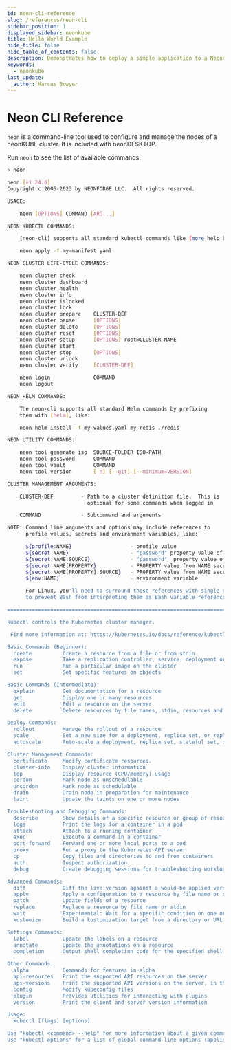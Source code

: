 ```yaml
---
id: neon-cli-reference
slug: /references/neon-cli
sidebar_position: 1
displayed_sidebar: neonkube
title: Hello World Example
hide_title: false
hide_table_of_contents: false
description: Demonstrates how to deploy a simple application to a NeonKUBE cluster.
keywords:
  - neonkube
last_update:
  author: Marcus Bowyer
---
```


# Neon CLI Reference

`neon` is a command-line tool used to configure and manage the nodes of a neonKUBE cluster. It is included with neonDESKTOP.

Run `neon` to see the list of available commands.

```bash
> neon

neon [v1.24.0]
Copyright c 2005-2023 by NEONFORGE LLC.  All rights reserved.

USAGE:

    neon [OPTIONS] COMMAND [ARG...]

NEON KUBECTL COMMANDS:

    [neon-cli] supports all standard kubectl commands like (more help below):

    neon apply -f my-manifest.yaml

NEON CLUSTER LIFE-CYCLE COMMANDS:

    neon cluster check
    neon cluster dashboard
    neon cluster health
    neon cluster info
    neon cluster islocked
    neon cluster lock
    neon cluster prepare    CLUSTER-DEF
    neon cluster pause      [OPTIONS]
    neon cluster delete     [OPTIONS]
    neon cluster reset      [OPTIONS]
    neon cluster setup      [OPTIONS] root@CLUSTER-NAME
    neon cluster start
    neon cluster stop       [OPTIONS]
    neon cluster unlock
    neon cluster verify     [CLUSTER-DEF]

    neon login              COMMAND
    neon logout

NEON HELM COMMANDS:

    The neon-cli supports all standard Helm commands by prefixing
    them with [helm], like:

    neon helm install -f my-values.yaml my-redis ./redis

NEON UTILITY COMMANDS:

    neon tool generate iso  SOURCE-FOLDER ISO-PATH
    neon tool password      COMMAND
    neon tool vault         COMMAND
    neon tool version       [-n] [--git] [--minimum=VERSION]

CLUSTER MANAGEMENT ARGUMENTS:

    CLUSTER-DEF         - Path to a cluster definition file.  This is
                          optional for some commands when logged in

    COMMAND             - Subcommand and arguments

NOTE: Command line arguments and options may include references to
      profile values, secrets and environment variables, like:

      ${profile:NAME}                   - profile value
      ${secret:NAME}                    - "password" property value of NAME secret
      ${secret:NAME:SOURCE}             - "password"  property value of NAME secret at SOURCE
      ${secret:NAME[PROPERTY}           - PROPERTY value from NAME secret
      ${secret:NAME[PROPERTY]:SOURCE}   - PROPERTY value from NAME secret at SOURCE
      ${env:NAME}                       - environment variable

      For Linux, you'll need to surround these references with single quotes
      to prevent Bash from interpreting them as Bash variable references.

===============================================================================

kubectl controls the Kubernetes cluster manager.

 Find more information at: https://kubernetes.io/docs/reference/kubectl/overview/

Basic Commands (Beginner):
  create          Create a resource from a file or from stdin
  expose          Take a replication controller, service, deployment or pod and expose it as a new Kubernetes service
  run             Run a particular image on the cluster
  set             Set specific features on objects

Basic Commands (Intermediate):
  explain         Get documentation for a resource
  get             Display one or many resources
  edit            Edit a resource on the server
  delete          Delete resources by file names, stdin, resources and names, or by resources and label selector

Deploy Commands:
  rollout         Manage the rollout of a resource
  scale           Set a new size for a deployment, replica set, or replication controller
  autoscale       Auto-scale a deployment, replica set, stateful set, or replication controller

Cluster Management Commands:
  certificate     Modify certificate resources.
  cluster-info    Display cluster information
  top             Display resource (CPU/memory) usage
  cordon          Mark node as unschedulable
  uncordon        Mark node as schedulable
  drain           Drain node in preparation for maintenance
  taint           Update the taints on one or more nodes

Troubleshooting and Debugging Commands:
  describe        Show details of a specific resource or group of resources
  logs            Print the logs for a container in a pod
  attach          Attach to a running container
  exec            Execute a command in a container
  port-forward    Forward one or more local ports to a pod
  proxy           Run a proxy to the Kubernetes API server
  cp              Copy files and directories to and from containers
  auth            Inspect authorization
  debug           Create debugging sessions for troubleshooting workloads and nodes

Advanced Commands:
  diff            Diff the live version against a would-be applied version
  apply           Apply a configuration to a resource by file name or stdin
  patch           Update fields of a resource
  replace         Replace a resource by file name or stdin
  wait            Experimental: Wait for a specific condition on one or many resources
  kustomize       Build a kustomization target from a directory or URL.

Settings Commands:
  label           Update the labels on a resource
  annotate        Update the annotations on a resource
  completion      Output shell completion code for the specified shell (bash, zsh or fish)

Other Commands:
  alpha           Commands for features in alpha
  api-resources   Print the supported API resources on the server
  api-versions    Print the supported API versions on the server, in the form of "group/version"
  config          Modify kubeconfig files
  plugin          Provides utilities for interacting with plugins
  version         Print the client and server version information

Usage:
  kubectl [flags] [options]

Use "kubectl <command> --help" for more information about a given command.
Use "kubectl options" for a list of global command-line options (applies to all commands).
```
